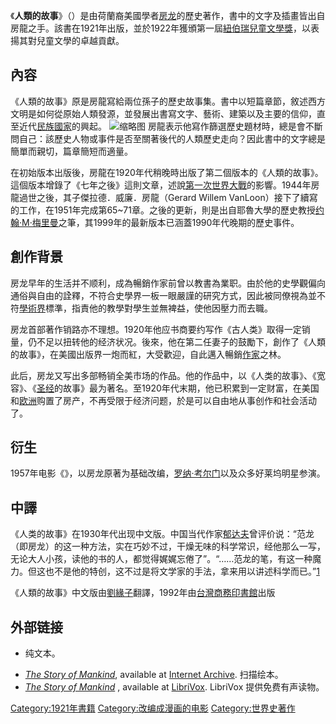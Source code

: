 {{unreferenced|time=2011-05-29T11:47:20+00:00}}
{{Infobox Book 
|書名      = 人类的故事
|圖像      = Van Loon--The Story of Mankind.djvu
|圖像說明  = 
|作者      = [[亨德里克·威廉·房龙|亨德里克·威廉·房龙]]
|原名      = ''The Story of Mankind''
|中文書名  = 
|譯者      = 
|插圖      = 亨德里克·威廉·房龙
|封面設計  = 
|出版地    = {{USA}}
|語言      = 英语
|系列      = 
|題材      = 历史
|類型      = 儿童文学
|出版者    = Modern Library
|出版日期  = 1921年
|中文版    = 
|媒介      = 
|頁數      = 
|開本      = 
|isbn      = <!-- 国际标准书号 -->
|oclc      =  <!-- OCLC -->
|杜威十進制圖書分類法= 
|美國國會圖書館圖書分類法= 
|上一部作品= 
|下一部作品= 
|引用      = 
|被引用    = 
}}

《'''人類的故事'''》（{{lang-en|''The Story of Mankind''}}）是由荷蘭裔美國學者[[房龙|房龙]]的歷史著作，書中的文字及插畫皆出自房龍之手。該書在1921年出版，並於1922年獲頒第一屆[[紐伯瑞兒童文學獎|紐伯瑞兒童文學獎]]，以表揚其對兒童文學的卓越貢獻。

==內容==
《人類的故事》原是房龍寫給兩位孫子的歷史故事集。書中以短篇章節，敘述西方文明是如何從原始人類發源，並發展出書寫文字、藝術、建築以及主要的信仰，直至近代[[民族國家|民族國家]]的興起。
[[File:Van_Loon_Mediæval_Trade.jpg|缩略图]]
房龍表示他寫作篩選歷史題材時，總是會不斷問自己：該歷史人物或事件是否至關著後代的人類歷史走向？因此書中的文字總是簡單而親切，篇章簡短而適量。

在初始版本出版後，房龍在1920年代稍晚時出版了第二個版本的《人類的故事》。這個版本增錄了《七年之後》這則文章，述說[[第一次世界大戰|第一次世界大戰]]的影響。1944年房龍過世之後，其子傑拉德．威廉．房龍（Gerard Willem VanLoon）接下了續寫的工作，在1951年完成第65~71章。之後的更新，則是出自耶魯大學的歷史教授[[约翰·M·梅里曼|约翰·M·梅里曼]]之筆，其1999年的最新版本已涵蓋1990年代晚期的歷史事件。

==創作背景==
房龙早年的生活并不顺利，成為暢銷作家前曾以教書為業职。由於他的史學觀偏向通俗與自由的詮釋，不符合史學界一板一眼嚴謹的研究方式，因此被同僚視為並不符[[學術|學術界]]標準，指責他的教學對學生並無裨益，使他因壓力而去職。

房龙首部著作销路亦不理想。1920年他应书商要约写作《古人类》取得一定销量，仍不足以扭转他的经济状况。後來，他在第二任妻子的鼓勵下，創作了《人類的故事》，在美國出版界一炮而紅，大受歡迎，自此邁入暢銷[[作家|作家]]之林。

此后，房龙又写出多部畅销全美市场的作品。他的作品中，以《人类的故事》、《宽容》、《[[圣经|圣经]]的故事》最为著名。至1920年代末期，他已积累到一定财富，在美国和[[欧洲|欧洲]]购置了房产，不再受限于经济问题，於是可以自由地从事创作和社会活动了。

==衍生==
1957年电影《{{link-en|人类的故事 (电影)|The Story of Mankind (film)|人类的故事}}》，以房龙原著为基础改编，[[罗纳·考尔门|罗纳·考尔门]]以及众多好莱坞明星参演。

==中譯==
《人类的故事》在1930年代出现中文版。中国当代作家[[郁达夫|郁达夫]]曾评价说：“范龙（即房龙）的这一种方法，实在巧妙不过，干燥无味的科学常识，经他那么一写，无论大人小孩，读他的书的人，都觉得娓娓忘倦了”。“……范龙的笔，有这一种魔力。但这也不是他的特创，这不过是将文学家的手法，拿来用以讲述科学而已。”[http://www.gmw.cn/01ds/1999-08/18/GB/ds%5E263%5E0%5EDS2306.htm] {{Wayback|url=http://www.gmw.cn/01ds/1999-08/18/GB/ds%5E263%5E0%5EDS2306.htm |date=20150924022701 }}

《人類的故事》中文版由[[劉緣子|劉緣子]]翻譯，1992年由[[台灣商務印書館|台灣商務印書館]]出版

==外部链接==
*{{gutenberg|no=754|name=The Story of Mankind}} 纯文本。
*[http://www.archive.org/search.php?query=title%3Athe%20story%20of%20mankind%20creator%3Ahendrik%20-contributor%3Agutenberg ''The Story of Mankind''], available at [[Internet_Archive|Internet Archive]]. 扫描绘本。
*[http://librivox.org/the-story-of-mankind-by-hendrik-van-loon/ ''The Story of Mankind''] {{Wayback|url=http://librivox.org/the-story-of-mankind-by-hendrik-van-loon/ |date=20201110173010 }}, available at [[LibriVox|LibriVox]]. LibriVox 提供免费有声读物。
{{s-start}}
{{s-ach|aw}}
{{succession box|title=[[纽伯瑞奖|纽伯瑞奖]]|before=''无''|after=''《{{Tsl|en|The Voyages of Doctor Dolittle|杜立德医生航海记}}》''|years=1922年}}
{{s-end}}

[[Category:1921年書籍|Category:1921年書籍]]
[[Category:改编成漫画的电影|Category:改编成漫画的电影]]
[[Category:世界史著作|Category:世界史著作]]